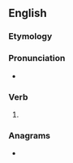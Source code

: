 ==English==

===Etymology===
{{suffix|en|declare|eth|nocat=1}}

===Pronunciation===
* {{a|UK}} {{IPA|en|/dɪˈkleəɹəθ/}}

===Verb===
{{head|en|verb form}}

# {{en-archaic third-person singular of|declare}}

===Anagrams===
* {{anagrams|en|a=acdeehlrt|relatched}}